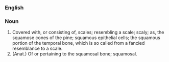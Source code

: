 ===English===
===Noun===

#Covered with, or consisting of, scales; resembling a scale; scaly; as, the squamose cones of the pine; squamous epithelial cells; the squamous portion of the temporal bone, which is so called from a fancied resemblance to a scale.
#(Anat.) Of or pertaining to the squamosal bone; squamosal.
